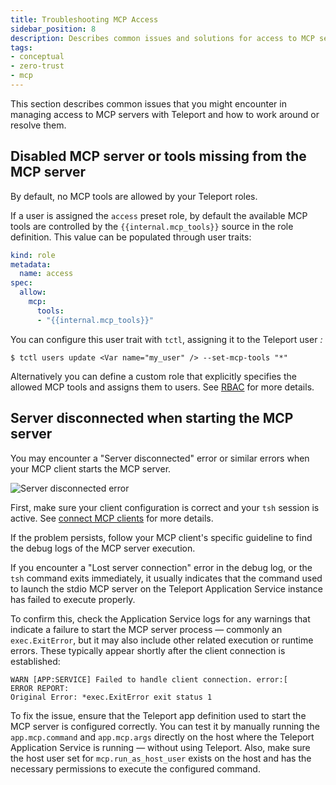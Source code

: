 ```yaml
---
title: Troubleshooting MCP Access
sidebar_position: 8
description: Describes common issues and solutions for access to MCP servers protected by Teleport.
tags:
- conceptual
- zero-trust
- mcp
---
```


This section describes common issues that you might encounter in managing access
to MCP servers with Teleport and how to work around or resolve them.

## Disabled MCP server or tools missing from the MCP server

By default, no MCP tools are allowed by your Teleport roles.

If a user is assigned the `access` preset role, by default the available MCP
tools are controlled by the `{{internal.mcp_tools}}` source in the role
definition. This value can be populated through user traits:

```yaml
kind: role
metadata:
  name: access
spec:
  allow:
    mcp:
      tools:
      - "{{internal.mcp_tools}}"
```

You can configure this user trait with `tctl`, assigning it to the Teleport user
<Var name="my_user" />:

```code
$ tctl users update <Var name="my_user" /> --set-mcp-tools "*"
```

Alternatively you can define a custom role that explicitly specifies the allowed
MCP tools and assigns them to users. See [RBAC](./rbac.mdx) for more details.

## Server disconnected when starting the MCP server

You may encounter a "Server disconnected" error or similar errors when your MCP
client starts the MCP server.

![Server disconnected error](../../../img/mcp-access/troubleshoot-server-disconnected.png)

First, make sure your client configuration is correct and your `tsh` session is
active. See [connect MCP
clients](../../connect-your-client/model-context-protocol/mcp-access.mdx) for
more details.

If the problem persists, follow your MCP client's specific guideline to find the
debug logs of the MCP server execution.

If you encounter a "Lost server connection" error in the debug log, or the `tsh`
command exits immediately, it usually indicates that the command used to launch
the stdio MCP server on the Teleport Application Service instance has failed to
execute properly.

To confirm this, check the Application Service logs for any warnings that
indicate a failure to start the MCP server process — commonly an
`exec.ExitError`, but it may also include other related execution or runtime
errors. These typically appear shortly after the client connection is
established:
```
WARN [APP:SERVICE] Failed to handle client connection. error:[
ERROR REPORT:
Original Error: *exec.ExitError exit status 1
```

To fix the issue, ensure that the Teleport app definition used to start the MCP
server is configured correctly. You can test it by manually running the
`app.mcp.command` and `app.mcp.args` directly on the host where the Teleport
Application Service is running — without using Teleport. Also, make sure the
host user set for `mcp.run_as_host_user` exists on the host  and has the
necessary permissions to execute the configured command.
